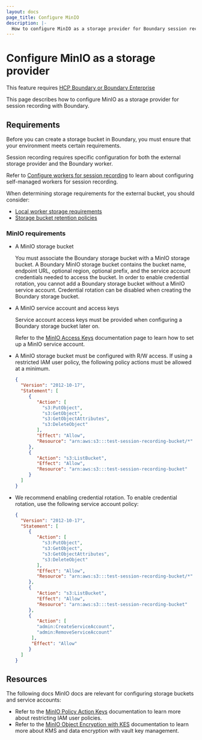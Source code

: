 ```yaml
---
layout: docs
page_title: Configure MinIO
description: |-
  How to configure MinIO as a storage provider for Boundary session recording.
---
```


# Configure MinIO as a storage provider

<EnterpriseAlert product="boundary">This feature requires <a href="https://www.hashicorp.com/products/boundary">HCP Boundary or Boundary Enterprise</a></EnterpriseAlert>

This page describes how to configure MinIO as a storage provider for session recording with Boundary.

## Requirements

Before you can create a storage bucket in Boundary, you must ensure that your environment meets certain requirements.

Session recording requires specific configuration for both the external storage provider and the Boundary worker.

Refer to [Configure workers for session recording](/boundary/docs/configuration/session-recording/configure-worker-storage) to learn about configuring self-managed workers for session recording.

When determining storage requirements for the external bucket, you should consider:

- [Local worker storage requirements](/boundary/docs/configuration/session-recording/configure-worker-storage#storage-requirements)
- [Storage bucket retention policies](/boundary/docs/configuration/session-recording/configure-storage-policy)

### MinIO requirements

- A MinIO storage bucket

   You must associate the Boundary storage bucket with a MinIO storage bucket. A Boundary MinIO storage bucket contains the bucket name, endpoint URL, optional region, optional prefix, and the service account credentials needed to access the bucket. In order to enable credential rotation, you cannot add a Boundary storage bucket without a MinIO service account. Credential rotation can be disabled when creating the Boundary storage bucket.

- A MinIO service account and access keys

   Service account access keys must be provided when configuring a Boundary storage bucket later on.

   Refer to the [MinIO Access Keys](https://min.io/docs/minio/kubernetes/upstream/administration/console/security-and-access.html#access-keys) documentation page to learn how to set up a MinIO service account.

- A MinIO storage bucket must be configured with R/W access. If using a
  restricted IAM user policy, the following policy actions must be allowed at a minimum.

   ```json
   {
     "Version": "2012-10-17",
     "Statement": [
        {
           "Action": [
             "s3:PutObject",
             "s3:GetObject",
             "s3:GetObjectAttributes",
             "s3:DeleteObject"
           ],
           "Effect": "Allow",
           "Resource": "arn:aws:s3:::test-session-recording-bucket/*"
        },
        {
           "Action": "s3:ListBucket",
           "Effect": "Allow",
           "Resource": "arn:aws:s3:::test-session-recording-bucket"
        }
     ]
   }
   ```

- We recommend enabling credential rotation. To enable credential rotation, use the following service account policy:

   ```json
   {
     "Version": "2012-10-17",
     "Statement": [
        {
           "Action": [
             "s3:PutObject",
             "s3:GetObject",
             "s3:GetObjectAttributes",
             "s3:DeleteObject"
           ],
           "Effect": "Allow",
           "Resource": "arn:aws:s3:::test-session-recording-bucket/*"
        },
        {
           "Action": "s3:ListBucket",
           "Effect": "Allow",
           "Resource": "arn:aws:s3:::test-session-recording-bucket"
        },
        {
           "Action": [
           "admin:CreateServiceAccount",
           "admin:RemoveServiceAccount"
         ],
         "Effect": "Allow"
        }
     ]
   }
   ```

## Resources

The following docs MinIO docs are relevant for configuring storage buckets and service accounts:

- Refer to the [MinIO Policy Action Keys](https://min.io/docs/minio/linux/administration/identity-access-management/policy-based-access-control.html#mc-admin-policy-action-keys) documentation to learn more about restricting IAM user policies.
- Refer to the [MinIO Object Encryption with KES](https://min.io/docs/minio/linux/operations/server-side-encryption/configure-minio-kes.html#minio-sse-vault) documentation to learn more about KMS and data encryption with vault key management.
